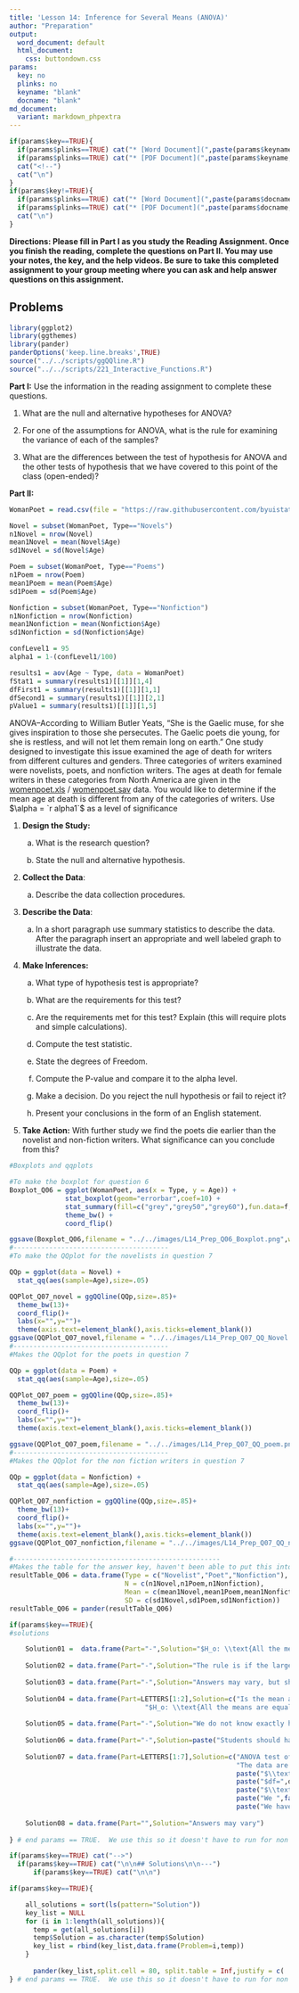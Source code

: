 ```yaml
---
title: 'Lesson 14: Inference for Several Means (ANOVA)'
author: "Preparation"
output:
  word_document: default
  html_document:
    css: buttondown.css
params:
  key: no
  plinks: no
  keyname: "blank"
  docname: "blank"
md_document:
  variant: markdown_phpextra
---
```


```r
if(params$key==TRUE){
  if(params$plinks==TRUE) cat("* [Word Document](",paste(params$keyname,"docx",sep="."),")\n")
  if(params$plinks==TRUE) cat("* [PDF Document](",paste(params$keyname,"pdf",sep="."),")\n")
  cat("<!--")
  cat("\n")
} 
if(params$key!=TRUE){
  if(params$plinks==TRUE) cat("* [Word Document](",paste(params$docname,"docx",sep="."),")\n")
  if(params$plinks==TRUE) cat("* [PDF Document](",paste(params$docname,"pdf",sep="."),")\n")
  cat("\n")
}
```

**Directions: Please fill in Part I as you study the Reading Assignment. Once you finish the reading, complete the questions on Part II. You may use your notes, the key, and the help videos. Be sure to take this completed assignment to your group meeting where you can ask and help answer questions on this assignment.**

## Problems

```r
library(ggplot2)
library(ggthemes)
library(pander)
panderOptions('keep.line.breaks',TRUE)
source("../../scripts/ggQQline.R")
source("../../scripts/221_Interactive_Functions.R")
```

**Part I:**  Use the information in the reading assignment to complete these questions.
   
1. What are the null and alternative hypotheses for ANOVA?

2. For one of the assumptions for ANOVA, what is the rule for examining the variance of each of the samples?

3. What are the differences between the test of hypothesis for ANOVA and the other tests of hypothesis that we have covered to this point of the class (open-ended)?
 

**Part II:**  

```r
WomanPoet = read.csv(file = "https://raw.githubusercontent.com/byuistats/data/master/womenpoet/womenpoet.csv", header = TRUE, stringsAsFactors = FALSE)

Novel = subset(WomanPoet, Type=="Novels")
n1Novel = nrow(Novel)
mean1Novel = mean(Novel$Age)
sd1Novel = sd(Novel$Age)

Poem = subset(WomanPoet, Type=="Poems")
n1Poem = nrow(Poem)
mean1Poem = mean(Poem$Age)
sd1Poem = sd(Poem$Age)

Nonfiction = subset(WomanPoet, Type=="Nonfiction")
n1Nonfiction = nrow(Nonfiction)
mean1Nonfiction = mean(Nonfiction$Age)
sd1Nonfiction = sd(Nonfiction$Age)

confLevel1 = 95
alpha1 = 1-(confLevel1/100)

results1 = aov(Age ~ Type, data = WomanPoet)
fStat1 = summary(results1)[[1]][1,4]
dfFirst1 = summary(results1)[[1]][1,1]
dfSecond1 = summary(results1)[[1]][2,1]
pValue1 = summary(results1)[[1]][1,5]

```

ANOVA--According to William Butler Yeats, "She is the Gaelic muse, for she gives inspiration to those she persecutes. The Gaelic poets die young, for she is restless, and will not let them remain long on earth." One study designed to investigate this issue examined the age of death for writers from different cultures and genders.  Three categories of writers examined were novelists, poets, and nonfiction writers. The ages at death for female writers in these categories from North America are given in the [womenpoet.xls](http://statistics.byuimath.com/index.php?title=Data) / [womenpoet.sav](http://statistics.byuimath.com/index.php?title=Data) data.  You would like to determine if the mean age at death is different from any of the categories of writers.  Use $\alpha = `r alpha1`$ as a level of significance

1. **Design the Study:**

    a. What is the research question?

    b. State the null and alternative hypothesis.

2. **Collect the Data**:

    a. Describe the data collection procedures.

3. **Describe the Data**:

    a. In a short paragraph use summary statistics to describe the data.  After the paragraph insert an appropriate and well labeled graph to illustrate the data.  

4. **Make Inferences:**

    a. What type of hypothesis test is appropriate?

    b. What are the requirements for this test?

    c. Are the requirements met for this test?  Explain (this will require plots and simple calculations).

    d. Compute the test statistic.

    e. State the degrees of Freedom.

    f. Compute the P-value and compare it to the alpha level.

    g. Make a decision.  Do you reject the null hypothesis or fail to reject it?

    h. Present your conclusions in the form of an English statement.


5. **Take Action:**  With further study we find the poets die earlier than the novelist and non-fiction writers.  What significance can you conclude from this?  

```r
#Boxplots and qqplots

#To make the boxplot for question 6
Boxplot_Q06 = ggplot(WomanPoet, aes(x = Type, y = Age)) + 
              stat_boxplot(geom="errorbar",coef=10) +
              stat_summary(fill=c("grey","grey50","grey60"),fun.data=f,geom="boxplot") +
              theme_bw() + 
              coord_flip()

ggsave(Boxplot_Q06,filename = "../../images/L14_Prep_Q06_Boxplot.png",width = 2.75,height = 2.25)  
#---------------------------------------
#To make the QQplot for the novelists in question 7

QQp = ggplot(data = Novel) + 
  stat_qq(aes(sample=Age),size=.05) 

QQPlot_Q07_novel = ggQQline(QQp,size=.85)+
  theme_bw(13)+
  coord_flip()+
  labs(x="",y="")+
  theme(axis.text=element_blank(),axis.ticks=element_blank())
ggsave(QQPlot_Q07_novel,filename = "../../images/L14_Prep_Q07_QQ_Novel.png",width = 3.75,height = 3.00)
#---------------------------------------
#Makes the QQplot for the poets in question 7

QQp = ggplot(data = Poem) + 
  stat_qq(aes(sample=Age),size=.05)

QQPlot_Q07_poem = ggQQline(QQp,size=.85)+
  theme_bw(13)+
  coord_flip()+
  labs(x="",y="")+
  theme(axis.text=element_blank(),axis.ticks=element_blank())

ggsave(QQPlot_Q07_poem,filename = "../../images/L14_Prep_Q07_QQ_poem.png",width = 3.75,height = 3.00)
#---------------------------------------
#Makes the QQplot for the non fiction writers in question 7

QQp = ggplot(data = Nonfiction) + 
  stat_qq(aes(sample=Age),size=.05)

QQPlot_Q07_nonfiction = ggQQline(QQp,size=.85)+
  theme_bw(13)+
  coord_flip()+
  labs(x="",y="")+
  theme(axis.text=element_blank(),axis.ticks=element_blank())
ggsave(QQPlot_Q07_nonfiction,filename = "../../images/L14_Prep_Q07_QQ_nonfiction.png",width = 3.75,height = 3.00)

#----------------------------------------------------
#Makes the table for the answer key, haven't been able to put this into the answer key
resultTable_Q06 = data.frame(Type = c("Novelist","Poet","Nonfiction"),
                             N = c(n1Novel,n1Poem,n1Nonfiction),
                             Mean = c(mean1Novel,mean1Poem,mean1Nonfiction),
                             SD = c(sd1Novel,sd1Poem,sd1Nonfiction))
resultTable_Q06 = pander(resultTable_Q06)
```


```r
if(params$key==TRUE){
#solutions

    Solution01 =  data.frame(Part="-",Solution="$H_o: \\text{All the means are equal}$ \\\n $H_a: \\text{One or more of the means differs from the others}$")
    
    Solution02 = data.frame(Part="-",Solution="The rule is if the largest variance is not four times the smallest variance, then we will conclude that the variances are equal.")
    
    Solution03 = data.frame(Part="-",Solution="Answers may vary, but should include that we are now dealing with more than 2 means.")
    
    Solution04 = data.frame(Part=LETTERS[1:2],Solution=c("Is the mean age at death different from any of the three categories of writers (novelists, poets, and nonfictions writers).",
                                  "$H_o: \\text{All the means are equal}$ \\\n $H_a: \\text{One or more of the means differs from the others}$"))
    
    Solution05 = data.frame(Part="-",Solution="We do not know exactly how the data was collected, we only know that they looked at the ages at death for female writers in North America.")
    
    Solution06 = data.frame(Part="-",Solution=paste("Students should have a paragraph that includes the following summary statistics. \\\n **Novelist:** $n = ",n1Novel,"$, $\\bar{x} = ",round(mean1Novel,3),"$, $s = ",round(sd1Novel,3),"$ \\\n **Poets:** $n = ",n1Poem,"$, $\\bar{x} = ",round(mean1Poem,3),"$, $s = ",round(sd1Poem,3),"$ \\\n **Nonfiction:** $n = ",n1Nonfiction,"$, $\\bar{x} = ",round(mean1Nonfiction,3),"$, $s = ",round(sd1Nonfiction,3),"$ \\\n They should also include boxplots for each sample as their graphs. \\\n ![boxplot](../../images/L14_Prep_Q06_Boxplot.png)",sep = "")) 
    
    Solution07 = data.frame(Part=LETTERS[1:7],Solution=c("ANOVA test of several means.",
                                                         "The data are normally distributed for each group:  Note that the requirement is not that the sample means are normal, but that the data themselves are normal; so, the large sample size in groups 1 and 2 do not allow us to assume that the normality assumption is met. This means you need to do a qq-plot for each of the groups. The qq-plots show that the groups are not perfectly normal, but they are probably close enough to proceed with ANOVA. \\\n ![qqplot1](../../images/L14_Prep_Q07_QQ_Novel.png) \\\n ![qqplot2](../../images/L14_Prep_Q07_QQ_poem.png) \\\n ![qqplot3](../../images/L14_Prep_Q07_QQ_nonfiction.png) \\\n The variances for each group are equal: 299.186 is not four times 170.354 so we assume that the variances are equal.",
                                                         paste("$\\text{F statistic}=",round(fStat1,3),"$",sep = ""),
                                                         paste("$df=",dfFirst1,", ",dfSecond1,"$",sep = ""),
                                                         paste("$\\text{P-value} =", round(pValue1,3),"<",alpha1,"$",sep = ""),
                                                         paste("We ",failOrNot(pValue1,alpha1),sep=""),
                                                         paste("We have ",sufficientOrNot(failOrNot(pValue1,alpha1))," evidence to say that at least one of the mean ages of death of writers is different from the rest of the mean death ages for the other categories of writers.")))
    
    Solution08 = data.frame(Part="",Solution="Answers may vary")
    
} # end params == TRUE.  We use this so it doesn't have to run for non answer key path. 
```    
    

```r
if(params$key==TRUE) cat("-->")
  if(params$key==TRUE) cat("\n\n## Solutions\n\n---")
      if(params$key==TRUE) cat("\n\n")
```



```r
if(params$key==TRUE){

    all_solutions = sort(ls(pattern="Solution"))
    key_list = NULL
    for (i in 1:length(all_solutions)){
      temp = get(all_solutions[i])
      temp$Solution = as.character(temp$Solution)
      key_list = rbind(key_list,data.frame(Problem=i,temp))
    }
    
      pander(key_list,split.cell = 80, split.table = Inf,justify = c( 'center', 'left',"left"))
} # end params == TRUE.  We use this so it doesn't have to run for non answer key path.

```


